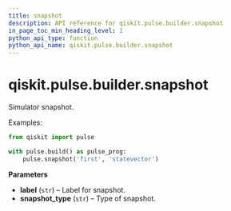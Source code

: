 ```yaml
---
title: snapshot
description: API reference for qiskit.pulse.builder.snapshot
in_page_toc_min_heading_level: 1
python_api_type: function
python_api_name: qiskit.pulse.builder.snapshot
---
```


# qiskit.pulse.builder.snapshot

<Function id="qiskit.pulse.builder.snapshot" isDedicatedPage={true} github="https://github.com/qiskit/qiskit/tree/stable/0.22/qiskit/pulse/builder.py" signature="snapshot(label, snapshot_type='statevector')">
  Simulator snapshot.

  Examples:

  ```python
  from qiskit import pulse

  with pulse.build() as pulse_prog:
      pulse.snapshot('first', 'statevector')
  ```

  **Parameters**

  *   **label** (`str`) – Label for snapshot.
  *   **snapshot\_type** (`str`) – Type of snapshot.
</Function>

